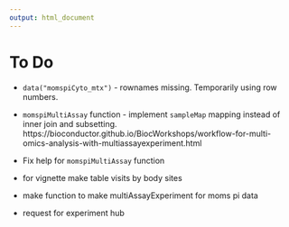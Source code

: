 ```yaml
---
output: html_document
---
```


# To Do

- `data("momspiCyto_mtx")` - rownames missing. Temporarily using row numbers.

- `momspiMultiAssay` function - implement `sampleMap` mapping instead of inner join and subsetting. https://bioconductor.github.io/BiocWorkshops/workflow-for-multi-omics-analysis-with-multiassayexperiment.html

- Fix help for `momspiMultiAssay` function

- for vignette make table visits by body sites

- make function to make multiAssayExperiment for moms pi data

- request for experiment hub

